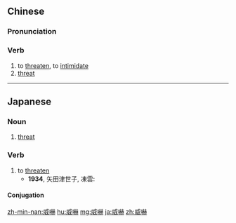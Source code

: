 {{also|威吓}}
==Chinese==
{{zh-forms|s=威吓}}

===Pronunciation===
{{zh-pron
|m=wēihè,wēixià,2nb=nonstandard
|c=wai1 haak3
|mn=qz:ui-hiak/tw,xm,zz:ui-hek
|cat=v,n
}}

===Verb===
{{zh-verb}}

# to [[threaten]], to [[intimidate]]
# [[threat]]

----

==Japanese==
{{ja-kanjitab|い|かく|yomi=o}}

===Noun===
{{ja-noun|いかく}}

# [[threat]]

===Verb===
{{ja-verb-suru|tr=trans|いかく}}

# to [[threaten]]
#* '''1934''', 矢田津世子, 凍雲:
#*: {{ja-usex|雲が'''威嚇'''するように頭の上にひろがってきた。|くも が '''いかく''' する よう に あたま の うえ に ひろがって きた。|The clouds extended threateningly overhead.}}

====Conjugation====
{{ja-suru|いかく}}

[[zh-min-nan:威嚇]]
[[hu:威嚇]]
[[mg:威嚇]]
[[ja:威嚇]]
[[zh:威嚇]]